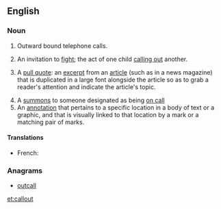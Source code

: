 ==English==

===Noun===
{{en-noun}}

# {{context|communication|lang=en}} Outward bound telephone calls.
# {{context|slang|lang=en}} An invitation to [[fight]]; the act of one child [[calling out]] another.
# {{context|typography|graphic layout|lang=en}} A [[pull quote]]: an [[excerpt]] from an [[article]] (such as in a news magazine) that is duplicated in a large font alongside the article so as to grab a reader's attention and indicate the article's topic.
# A [[summons]] to someone designated as being [[on call]]
# An [[annotation]] that pertains to a specific location in a body of text or a graphic, and that is visually linked to that location by a mark or a matching pair of marks.

====Translations====
{{trans-top|outward bound telephone calls}}
{{trans-mid}}
{{trans-bottom}}

{{trans-top|''(slang)'' an invitation to fight}}
{{trans-mid}}
{{trans-bottom}}

{{checktrans-top}}
* French: {{t-check|fr|convocation|f}}
{{trans-bottom}}

===Anagrams===
* [[outcall#English|outcall]]

[[et:callout]]